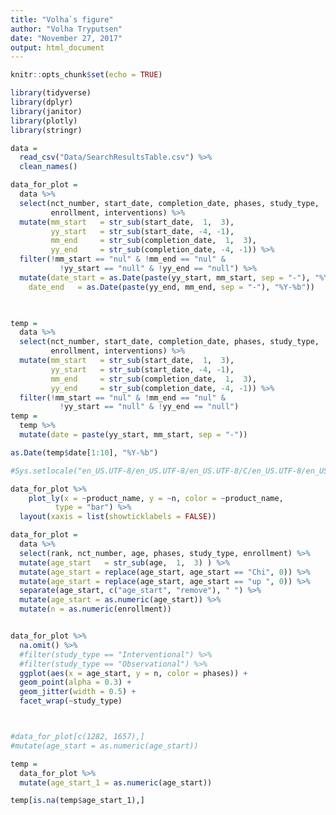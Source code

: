 ```yaml
---
title: "Volha`s figure"
author: "Volha Tryputsen"
date: "November 27, 2017"
output: html_document
---
```


```r
knitr::opts_chunk$set(echo = TRUE)
```

```r
library(tidyverse)
library(dplyr)
library(janitor)
library(plotly)
library(stringr)
```


``` r
data = 
  read_csv("Data/SearchResultsTable.csv") %>%
  clean_names()  
```

```r
data_for_plot = 
  data %>% 
  select(nct_number, start_date, completion_date, phases, study_type, 
         enrollment, interventions) %>% 
  mutate(mm_start   = str_sub(start_date,  1,  3), 
         yy_start   = str_sub(start_date, -4, -1), 
         mm_end     = str_sub(completion_date,  1,  3),
         yy_end     = str_sub(completion_date, -4, -1)) %>%
  filter(!mm_start == "nul" & !mm_end == "nul" & 
           !yy_start == "null" & !yy_end == "null") %>%
  mutate(date_start = as.Date(paste(yy_start, mm_start, sep = "-"), "%Y-%b"),
    date_end   = as.Date(paste(yy_end, mm_end, sep = "-"), "%Y-%b"))
  


temp = 
  data %>% 
  select(nct_number, start_date, completion_date, phases, study_type, 
         enrollment, interventions) %>% 
  mutate(mm_start   = str_sub(start_date,  1,  3), 
         yy_start   = str_sub(start_date, -4, -1), 
         mm_end     = str_sub(completion_date,  1,  3),
         yy_end     = str_sub(completion_date, -4, -1)) %>%
  filter(!mm_start == "nul" & !mm_end == "nul" & 
           !yy_start == "null" & !yy_end == "null")
temp =
  temp %>%
  mutate(date = paste(yy_start, mm_start, sep = "-")) 

as.Date(temp$date[1:10], "%Y-%b")

#Sys.setlocale("en_US.UTF-8/en_US.UTF-8/en_US.UTF-8/C/en_US.UTF-8/en_US.UTF-8")

data_for_plot %>% 
    plot_ly(x = ~product_name, y = ~n, color = ~product_name, 
          type = "bar") %>%
  layout(xaxis = list(showticklabels = FALSE))

```


```r
data_for_plot = 
  data %>% 
  select(rank, nct_number, age, phases, study_type, enrollment) %>% 
  mutate(age_start   = str_sub(age,  1,  3) ) %>%
  mutate(age_start = replace(age_start, age_start == "Chi", 0)) %>%
  mutate(age_start = replace(age_start, age_start == "up ", 0)) %>%
  separate(age_start, c("age_start", "remove"), " ") %>%
  mutate(age_start = as.numeric(age_start)) %>%
  mutate(n = as.numeric(enrollment))


data_for_plot %>%
  na.omit() %>% 
  #filter(study_type == "Interventional") %>%
  #filter(study_type == "Observational") %>%
  ggplot(aes(x = age_start, y = n, color = phases)) +
  geom_point(alpha = 0.3) +
  geom_jitter(width = 0.5) +
  facet_wrap(~study_type)



#data_for_plot[c(1282, 1657),] 
#mutate(age_start = as.numeric(age_start))

temp = 
  data_for_plot %>%
  mutate(age_start_1 = as.numeric(age_start))

temp[is.na(temp$age_start_1),]  
  
```

